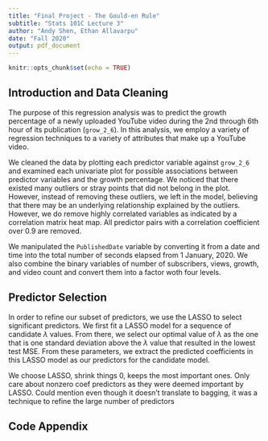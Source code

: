 ```yaml
---
title: "Final Project - The Gould-en Rule"
subtitle: "Stats 101C Lecture 3"
author: "Andy Shen, Ethan Allavarpu"
date: "Fall 2020"
output: pdf_document
---
```


```r
knitr::opts_chunk$set(echo = TRUE)
```

## Introduction and Data Cleaning

The purpose of this regression analysis was to predict the growth percentage of a newly uploaded YouTube video during the 2nd through 6th hour of its publication (`grow_2_6`). In this analysis, we employ a variety of regression techniques to a variety of attributes that make up a YouTube video. 

We cleaned the data by plotting each predictor variable against `grow_2_6` and examined each univariate plot for possible associations between predictor variables and the growth percentage. We noticed that there existed many outliers or stray points that did not belong in the plot. However, instead of removing these outliers, we left in the model, believing that there may be an underlying relationship explained by the outliers. However, we do remove highly correlated variables as indicated by a correlation matrix heat map. All predictor pairs with a correlation coefficient over 0.9 are removed.

We manipulated the `PublishedDate` variable by converting it from a date and time into the total number of seconds elapsed from 1 January, 2020. We also combine the binary variables of number of subscribers, views, growth, and video count and convert them into a factor woth four levels. 

## Predictor Selection

In order to refine our subset of predictors, we use the LASSO to select significant predictors. We first fit a LASSO model for a sequence of candidate $\lambda$ values. From there, we select our optimal value of $\lambda$ as the one that is one standard deviation above the $\lambda$ value that resulted in the lowest test MSE. From these parameters, we extract the predicted coefficients in this LASSO model as our predictors for the candidate model.


We choose LASSO, shrink things 0, keeps the most important ones. Only care about nonzero coef predictors as they were deemed important by LASSO. Could mention even though it doesn't translate to bagging, it was a technique to refine the large number of predictors


## Code Appendix
